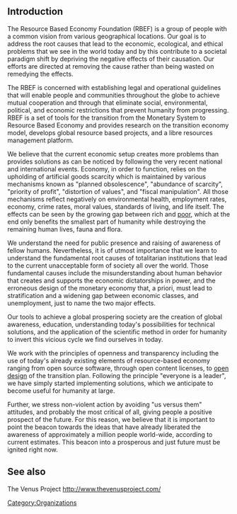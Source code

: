 ==Introduction==
The Resource Based Economy Foundation (RBEF) is a group of people with a common vision from various geographical locations. Our goal is to address the root causes that lead to the economic, ecological, and ethical problems that we see in the world today and by this contribute to a societal paradigm shift by depriving the negative effects of their causation. Our efforts are directed at removing the cause rather than being wasted on remedying the effects. 

The RBEF is concerned with establishing legal and operational guidelines that will enable people and communities throughout the globe to achieve mutual cooperation and through that eliminate social, environmental, political, and economic restrictions that prevent humanity from progressing. RBEF is a set of tools for the transition from the Monetary System to Resource Based Economy and provides research on the transition economy model, develops global resource based projects, and a libre resources management platform. 

We believe that the current economic setup creates more problems than provides solutions as can be noticed by following the very recent national and international events. Economy, in order to function, relies on the upholding of artificial goods scarcity which is maintained by various mechanisms known as "planned obsolescence", "abundance of scarcity", "priority of profit", "distortion of values", and "fiscal manipulation". All those mechanisms reflect negatively on environmental health, employment rates, economy, crime rates, moral values, standards of living, and life itself. The effects can be seen by the growing gap between rich and [[poor]], which at the end only benefits the smallest part of humanity while destroying the remaining human lives, fauna and flora. 

We understand the need for public presence and raising of awareness of fellow humans. Nevertheless, it is of utmost importance that we learn to understand the fundamental root causes of totalitarian institutions that lead to the current unacceptable form of society all over the world. Those fundamental causes include the misunderstanding about human behavior that creates and supports the economic dictatorships in power, and the erroneous design of the monetary economy that, a priori, must lead to stratification and a widening gap between economic classes, and unemployment, just to name the two major effects. 

Our tools to achieve a global prospering society are the creation of global awareness, education, understanding today's possibilities for technical solutions, and the application of the scientific method in order for humanity to invert this vicious cycle we find ourselves in today. 

We work with the principles of openness and transparency including the use of today's already existing elements of resource-based economy ranging from open source software, through open content licenses, to [[open design]] of the transition plan. Following the principle "everyone is a leader", we have simply started implementing solutions, which we anticipate to become useful for humanity at large. 

Further, we stress non-violent action by avoiding "us versus them" attitudes, and probably the most critical of all, giving people a positive prospect of the future. For this reason, we believe that it is important to point the beacon towards the ideas that have already liberated the awareness of approximately a million people world-wide, according to current estimates. This beacon into a prosperous and just future must be ignited right now.

==See also==
The Venus Project
http://www.thevenusproject.com/

{{Organization
| Organization_logo   = 
| Organization_name   = RBE Foundation
| Organization_type   = 
| founded_date      = 
| founders           = 
| location          = 
| area_served       = 
| focus             = 
| methods            = 
| homepage          = http://www.rbefoundation.com/
| partner           =
}}

[[Category:Organizations]]